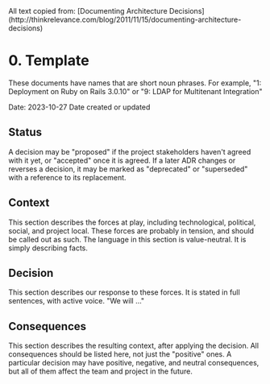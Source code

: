 
<Callout type="error" emoji="👀">
All text copied from: [Documenting Architecture Decisions](http://thinkrelevance.com/blog/2011/11/15/documenting-architecture-decisions)
</Callout>

# 0. Template
<Callout type="info" emoji="💡">
These documents have names that are short noun phrases. For example, "1: Deployment on Ruby on Rails 3.0.10" or "9: LDAP for Multitenant Integration"
</Callout>

Date: 2023-10-27
<Callout type="info" emoji="💡">
Date created or updated
</Callout>

## Status

<Callout type="info" emoji="💡">
A decision may be "proposed" if the project stakeholders haven't agreed with it yet, or "accepted" once it is agreed. If a later ADR changes or reverses a decision, it may be marked as "deprecated" or "superseded" with a reference to its replacement.
</Callout>

## Context

<Callout type="info" emoji="💡">
This section describes the forces at play, including technological, political, social, and project local. These forces are probably in tension, and should be called out as such. The language in this section is value-neutral. It is simply describing facts.
</Callout>

## Decision

<Callout type="info" emoji="💡">
This section describes our response to these forces. It is stated in full sentences, with active voice. "We will …"
</Callout>

## Consequences

<Callout type="info" emoji="💡">
This section describes the resulting context, after applying the decision. All consequences should be listed here, not just the "positive" ones. A particular decision may have positive, negative, and neutral consequences, but all of them affect the team and project in the future.
</Callout>
